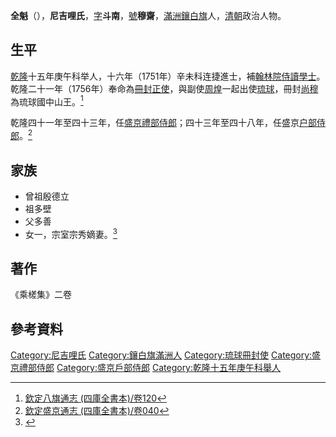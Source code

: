 '''全魁'''（{{bd|1725年||1791年||}}），'''尼吉哩氏'''，[[字|字]]'''斗南'''，[[號|號]]'''穆齋'''，[[滿洲鑲白旗|滿洲鑲白旗]]人，[[清朝|清朝]]政治人物。

==生平==
[[乾隆|乾隆]]十五年庚午科举人，十六年（1751年）辛未科连捷進士，補[[翰林院|翰林院]][[侍讀學士|侍讀學士]]。乾隆二十一年（1756年）奉命為[[琉球冊封使列表|冊封正使]]，與副使[[周煌|周煌]]一起出使[[琉球國|琉球]]，冊封[[尚穆|尚穆]]為琉球國中山王。<ref>[[:s:欽定八旗通志_(四庫全書本)/卷120|欽定八旗通志 (四庫全書本)/卷120]]</ref>

乾隆四十一年至四十三年，任[[盛京|盛京]][[禮部侍郎|禮部侍郎]]；四十三年至四十八年，任盛京[[户部侍郎|户部侍郎]]。<ref>[[:s:欽定盛京通志_(四庫全書本)/卷040|欽定盛京通志 (四庫全書本)/卷040]]</ref>

==家族==
*曾祖殷德立
*祖多壁
*父多善
*女一，宗室宗秀嫡妻。<ref>{{cite book |title=《愛新覺羅宗譜》10册丙二第5236頁}}</ref>

==著作==
《乘槎集》二卷

==參考資料==
{{reflist}}
{{清朝人物小作品}}
{{乾隆十六年辛未科殿試金榜}}
[[Category:尼吉哩氏|Category:尼吉哩氏]]
[[Category:鑲白旗滿洲人|Category:鑲白旗滿洲人]]
[[Category:琉球冊封使|Category:琉球冊封使]]
[[Category:盛京禮部侍郎|Category:盛京禮部侍郎]]
[[Category:盛京戶部侍郎|Category:盛京戶部侍郎]]
[[Category:乾隆十五年庚午科舉人|Category:乾隆十五年庚午科舉人]]